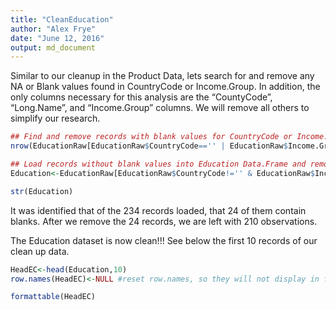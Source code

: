 ```yaml
---
title: "CleanEducation"
author: "Alex Frye"
date: "June 12, 2016"
output: md_document
---
```


Similar to our cleanup in the Product Data, lets search for and remove any NA or Blank values found in CountryCode or Income.Group. In addition, the only columns necessary for this analysis are the "CountyCode", "Long.Name", and "Income.Group" columns. We will remove all others to simplify our research.

```R
## Find and remove records with blank values for CountryCode or Income.Group
nrow(EducationRaw[EducationRaw$CountryCode=='' | EducationRaw$Income.Group=='',])

## Load records without blank values into Education Data.Frame and remove unnecessary columns for this analysis
Education<-EducationRaw[EducationRaw$CountryCode!='' & EducationRaw$Income.Group!='',c("CountryCode", "Long.Name", "Income.Group")]

str(Education)
```

It was identified that of the 234 records loaded, that 24 of them contain blanks. After we remove the 24 records, we are left with 210 observations.

The Education dataset is now clean!!! See below the first 10 records of our clean up data.


```r
HeadEC<-head(Education,10)
row.names(HeadEC)<-NULL #reset row.names, so they will not display in formattable output

formattable(HeadEC)
```